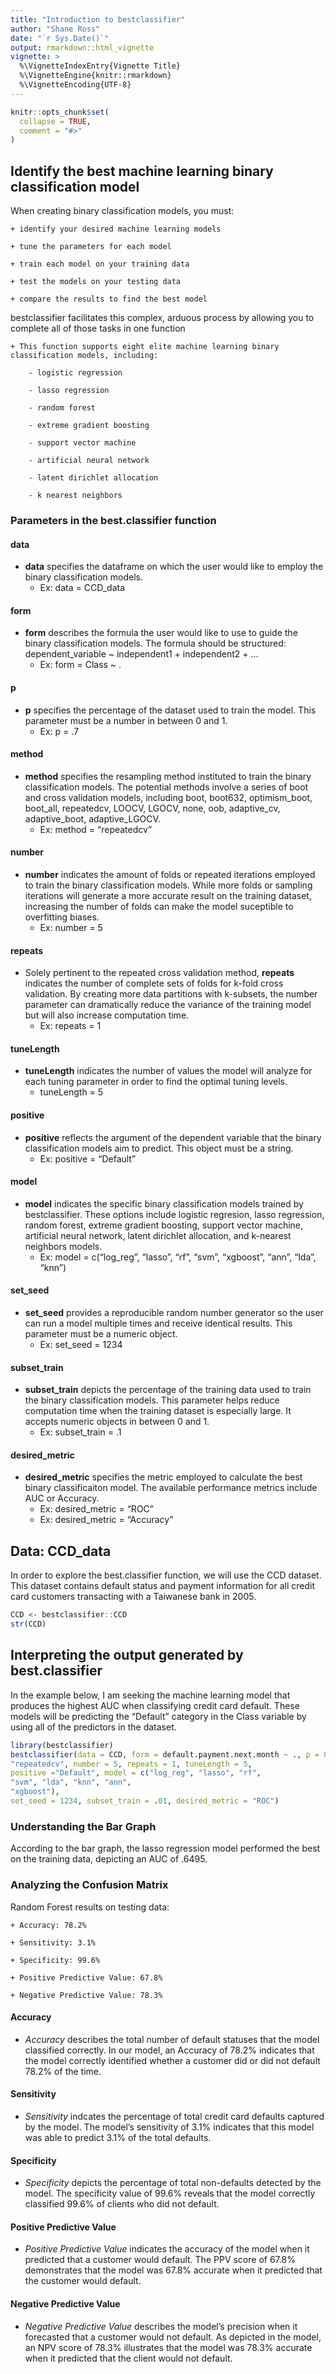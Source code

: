 ```yaml
---
title: "Introduction to bestclassifier"
author: "Shane Ross"
date: "`r Sys.Date()`"
output: rmarkdown::html_vignette
vignette: >
  %\VignetteIndexEntry{Vignette Title}
  %\VignetteEngine{knitr::rmarkdown}
  %\VignetteEncoding{UTF-8}
---
```


```r
knitr::opts_chunk$set(
  collapse = TRUE,
  comment = "#>"
)
```
## Identify the best machine learning binary classification model

When creating binary classification models, you must:
    
    + identify your desired machine learning models
    
    + tune the parameters for each model
    
    + train each model on your training data
    
    + test the models on your testing data
    
    + compare the results to find the best model
    
bestclassifier facilitates this complex, arduous process by allowing you to complete all of those tasks in one function

    + This function supports eight elite machine learning binary classification models, including:
    
        - logistic regression
        
        - lasso regression
        
        - random forest
        
        - extreme gradient boosting
        
        - support vector machine
        
        - artificial neural network
        
        - latent dirichlet allocation
        
        - k nearest neighbors

### Parameters in the best.classifier function

#### data
* __data__ specifies the dataframe on which the user would like to employ the binary classification models.
    + Ex: data = CCD_data

#### form
* __form__ describes the formula the user would like to use to guide the binary classification models. The formula should be structured: dependent_variable ~ independent1 + independent2 + ...
    + Ex: form = Class ~ .

#### p
* __p__ specifies the percentage of the dataset used to train the model. This parameter must be a number in between 0 and 1.
    + Ex: p = .7
  
#### method
* __method__ specifies the resampling method instituted to train the binary classification models. The potential methods involve a series of boot and cross validation models, including boot, boot632, optimism_boot, boot_all, repeatedcv, LOOCV, LGOCV, none, oob, adaptive_cv, adaptive_boot, adaptive_LGOCV.
    + Ex: method = "repeatedcv"
  
#### number
* __number__ indicates the amount of folds or repeated iterations employed to train the binary classification models. While more folds or sampling iterations will generate a more accurate result on the training dataset, increasing the number of folds can make the model suceptible to overfitting biases. 
    + Ex: number = 5
  
#### repeats
* Solely pertinent to the repeated cross validation method, __repeats__ indicates the number of complete sets of folds for k-fold cross validation. By creating more data partitions with k-subsets, the number parameter can dramatically reduce the variance of the training model but will also increase computation time.
    + Ex: repeats = 1

#### tuneLength
* __tuneLength__ indicates the number of values the model will analyze for each tuning parameter in order to find the optimal tuning levels.
    + tuneLength = 5

#### positive
* __positive__ reflects the argument of the dependent variable that the binary classification models aim to predict. This object must be a string.
    + Ex: positive = "Default"
  
#### model
* __model__ indicates the specific binary classification models trained by bestclassifier. These options include logistic regresion, lasso regression, random forest, extreme gradient boosting, support vector machine, artificial neural network, latent dirichlet allocation, and k-nearest neighbors models.
    + Ex: model = c("log_reg", "lasso", "rf", "svm", "xgboost", "ann", "lda", "knn")
  
#### set_seed
* __set_seed__ provides a reproducible random number generator so the user can run a model multiple times and receive identical results. This parameter must be a numeric object.
    + Ex: set_seed = 1234
  
#### subset_train
* __subset_train__ depicts the percentage of the training data used to train the binary classification models. This parameter helps reduce computation time when the training dataset is especially large. It accepts numeric objects in between 0 and 1.
    + Ex: subset_train = .1

#### desired_metric
* __desired_metric__ specifies the metric employed to calculate the best binary classificaiton model. The available performance metrics include AUC or Accuracy.
    + Ex: desired_metric = "ROC"
    + Ex: desired_metric = "Accuracy"
    
## Data: CCD_data

In order to explore the best.classifier function, we will use the CCD dataset. This dataset contains default status and payment information for all credit card customers transacting with a Taiwanese bank in 2005.

```r
CCD <- bestclassifier::CCD
str(CCD)
```

## Interpreting the output generated by best.classifier

In the example below, I am seeking the machine learning model that
produces the highest AUC when classifying credit card default.
These models will be predicting the "Default" category in the Class 
variable by using all of the predictors in the dataset.

```r
library(bestclassifier)
bestclassifier(data = CCD, form = default.payment.next.month ~ ., p = 0.7, method = 
"repeatedcv", number = 5, repeats = 1, tuneLength = 5, 
positive ="Default", model = c("log_reg", "lasso", "rf", 
"svm", "lda", "knn", "ann", 
"xgboost"),
set_seed = 1234, subset_train = .01, desired_metric = "ROC")
```

### Understanding the Bar Graph

According to the bar graph, the lasso regression model performed the best on
the training data, depicting an AUC of .6495. 

### Analyzing the Confusion Matrix

Random Forest results on testing data:

    + Accuracy: 78.2%
    
    + Sensitivity: 3.1%
    
    + Specificity: 99.6%
    
    + Positive Predictive Value: 67.8%
    
    + Negative Predictive Value: 78.3%
    

#### Accuracy
+ _Accuracy_ describes the total number of default statuses that the model classified correctly. In our model, an Accuracy of 78.2% indicates that the model correctly identified whether a customer did or did not default 78.2% of the time.

#### Sensitivity
+ _Sensitivity_ indcates the percentage of total credit card defaults captured by the model. The model's sensitivity of 3.1% indicates that this model was able to predict 3.1% of the total defaults.

#### Specificity
+ _Specificity_ depicts the percentage of total non-defaults detected by the model. The specificity value of 99.6% reveals that the model correctly classified 99.6% of clients who did not default. 

#### Positive Predictive Value
+ _Positive Predictive Value_ indicates the accuracy of the model when it predicted that a customer would default. The PPV score of 67.8% demonstrates that the model was 67.8% accurate when it predicted that the customer would default.

#### Negative Predictive Value
+ _Negative Predictive Value_ describes the model's precision when it forecasted that a customer would not default. As depicted in the model, an NPV score of 78.3% illustrates that the model was 78.3% accurate when it predicted that the client would not default.
